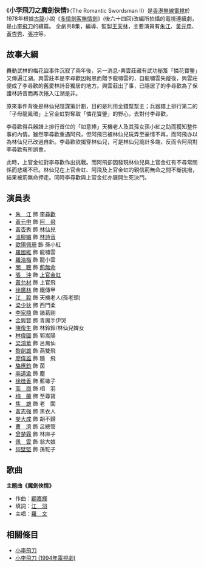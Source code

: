 {{unreferenced|time=2015-10-09T09:21:45+00:00}}
{{無綫劇集 
| 中文劇名=小李飛刀之魔劍俠情
| 英文劇名=The Romantic Swordsman II
| 製作年份=1978年
| 翡翠台首播日期=1978年9月4日-10月23日
| 翡翠台首播時間=逢星期一 20:00-21:00
| 監製=[[王天林|王天林]]
| 編導=[[王天林|王天林]]
| 助理編導=[[杜琪峯|杜琪峯]]
| 編劇=譚　嬣
| 集數=8
| 主演=[[朱江|朱江]]、[[黃元申|黃元申]]、[[黃杏秀|黃杏秀]]、[[張冲|張冲]]
| 主題曲=魔劍俠情
| 作曲=[[顧嘉煇|顧嘉煇]]
| 填詞=[[鄭國江|江　羽]]
| 主唱=[[羅文|羅　文]]
}}

<big>《'''小李飛刀之魔劍俠情'''》</big>（The Romantic Swordsman II）是[[香港無線電視|香港無線電視]]於1978年根據[[古龍|古龍]]小說《[[多情劍客無情劍|多情劍客無情劍]]》(後六十四回)改編所拍攝的電視連續劇，是[[小李飛刀_(1978年電視劇)|小李飛刀]]的續篇。 全劇共8集，編導、監製[[王天林|王天林]]，主要演員有[[朱江|朱江]]、[[黃元申|黃元申]]、[[黃杏秀|黃杏秀]]、[[張冲|張冲]]等。

==故事大綱==
轟動武林的梅花盜事件沉寂了兩年後，另一消息-興雲莊藏有武功秘笈「憐花寶鑒」又傳遍江湖。興雲莊本是李尋歡因報恩而贈予龍嘯雲的，自龍嘯雲失蹤後，興雲莊便成了李尋歡的舊愛林詩音獨居的地方。興雲莊出了事，已隱居了的李尋歡為了保護林詩音而再次捲入江湖是非。

原來事件背後是林仙兒陰謀策計劃，目的是利用金錢幫幫主；兵器譜上排行第二的「子母龍鳳環」上官金虹對奪取「憐花寶鑒」的野心，去對付李尋歡。

李尋歡得兵器譜上排行首位的「如意捧」天機老人及其孫女孫小紅之助而獲知整件事的內情。雖然李尋歡重遇阿飛，但阿飛已被林仙兒玩弄至豪情不再，而阿飛亦以為林仙兒已改過自新。李尋歡欲揭穿林仙兒，可是林仙兒詭計多端，反而令阿飛對李尋歡有所誤會。

此時，上官金虹對李尋歡作出挑戰。而阿飛卻因發現林仙兒與上官金虹有不尋常關係而悲痛不已。林仙兒在上官金虹、阿飛及上官金虹的親信荊無命之間不斷挑撥，結果被荊無命押走。同時李尋歡與上官金虹亦展開生死決鬥。

==演員表==
* [[朱江|朱　江]] 飾 [[李尋歡|李尋歡]]
* [[黃元申|黃元申]] 飾 [[阿飛|阿　飛]]
* [[黃杏秀|黃杏秀]] 飾 [[林仙兒|林仙兒]]
* [[溫柳媚|溫柳媚]] 飾 [[林詩音|林詩音]]
* [[歐陽佩珊|歐陽佩珊]] 飾 孫小紅
* [[羅國維|羅國維]] 飾 龍嘯雲
* [[羅浩楷|羅浩楷]] 飾 龍小雲
* [[關聰|關　聰]] 飾 [[荊無命|荊無命]]
* [[張沖|張　沖]] 飾 [[上官金虹|上官金虹]]
* [[黃允材|黃允材]] 飾 上官飛
* [[徐廣林|徐廣林]] 飾 鐵傳甲
* [[江毅|江　毅]] 飾 天機老人(孫老頭)
* [[梁少狄|梁少狄]] 飾 西門柔
* [[李家鼎|李家鼎]] 飾 諸葛剛
* [[金興賢|金興賢]] 飾 青魔手伊哭
* [[陳復生|陳復生]] 飾 林鈴鈴/林仙兒婢女
* [[林偉圖|林偉圖]] 飾 郭嵩陽
* [[梁鴻華|梁鴻華]] 飾 呂鳳仙
* [[黎劍雄|黎劍雄]] 飾 燕雙飛
* [[廖偉雄|廖偉雄]] 飾 隨　飛
* [[駱應鈞|駱應鈞]] 飾 茵
* [[李道渝|李道渝]] 飾 塵
* [[徐桂香|徐桂香]] 飾 藍蠍子
* [[高崗|高　崗]] 飾 相　羽
* [[梅蘭|梅　蘭]] 飾 至尊寶
* [[焦雄|焦　雄]] 飾 老　闆
* [[黃志強|黃志強]] 飾 黑衣人
* [[麥大成|麥大成]] 飾 胡不歸
* [[曹濟|曹　濟]] 飾 呂總管
* [[曾楚霖|曾楚霖]] 飾 林麻子
* [[佩雲|佩　雲]] 飾 翁大娘
* [[何壁堅|何壁堅]] 飾 孫駝子

==歌曲==
'''主題曲《魔劍俠情》'''
* 作曲：[[顧嘉輝|顧嘉輝]]
* 填詞：[[江羽|江　羽]]
* 主唱：[[羅文|羅　文]]

==相關條目==
* [[小李飛刀_(1978年電視劇)|小李飛刀]]
* [[小李飛刀_(1994年電視劇)|小李飛刀 (1994年電視劇)]]